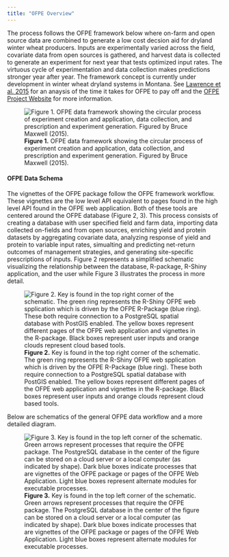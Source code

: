 ```yaml
---
title: "OFPE Overview"
---
```

The process follows the OFPE framework below where on-farm and open source data are combined to generate a low cost decsion aid for dryland winter wheat producers. Inputs are experimentally varied across the field, covariate data from open sources is gathered, and harvest data is collected to generate an experiment for next year that tests optimized input rates. The virtuous cycle of experimentation and data collection makes predictions stronger year after year. The framework concept is currently under development in winter wheat dryland systems in Montana. See [Lawrence et al. 2015](http://weedeco.msu.montana.edu/publications/pdfs/Lawrence_etal_2015.pdf) for an anaysis of the time it takes for OFPE to pay off and the [OFPE Project Website](https://sites.google.com/site/ofpeframework/) for more information.

![**Figure 1.** OFPE data framework showing the circular process of experiment creation and application, data collection, and prescription and experiment generation. Figured by Bruce Maxwell (2015).](images/ofpe_framework.png)


#### OFPE Data Schema
The vignettes of the OFPE package follow the OFPE framework workflow. These vignettes are the low level API equivalent to pages found in the high level API found in the OFPE web application. Both of these tools are centered around the OFPE database (Figure 2, 3). This process consists of creating a database with user specified field and farm data, importing data collected on-fields and from open sources, enriching yield and protein datasets by aggregating covariate data, analyzing response of yield and protein to variable input rates, simualting and predicting net-return outcomes of management strategies, and generating site-specific prescriptions of inputs. Figure 2 represents a simplified schematic visualizing the relationship between the database, R-package, R-Shiny application, and the user while Figure 3 illustrates the process in more detail.

![**Figure 2.** Key is found in the top right corner of the schematic. The green ring represents the R-Shiny OFPE web spplication which is driven by the OFPE R-Package (blue ring). These both require connection to a PostgreSQL spatial database with PostGIS enabled. The yellow boxes represent different pages of the OFPE web application and vignettes in the R-package. Black boxes represent user inputs and orange clouds represent cloud based tools. ](diagrams/ofpe_data_workflow.png)


Below are schematics of the general OFPE data workflow and a more detailed diagram.

![**Figure 3.** Key is found in the top left corner of the schematic. Green arrows represent processes that require the OFPE package. The PostgreSQL database in the center of the figure can be stored on a cloud server or a local computer (as indicated by shape). Dark blue boxes indicate processes that are vignettes of the OFPE package or pages of the OFPE Web Application. Light blue boxes represent alternate modules for executable processes.](diagrams/ofpe_data_diagram.png)



